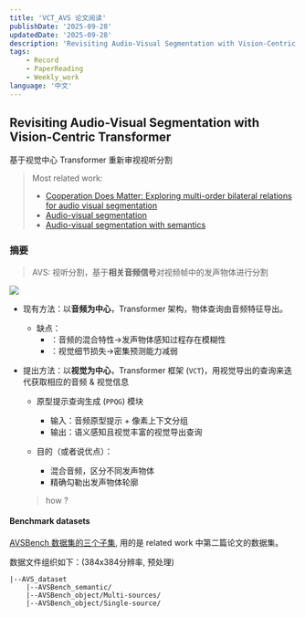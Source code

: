 ```yaml
---
title: 'VCT_AVS 论文阅读'
publishDate: '2025-09-28'
updatedDate: '2025-09-28'
description: 'Revisiting Audio-Visual Segmentation with Vision-Centric Transformer——论文研读'
tags:
    - Record
    - PaperReading
    - Weekly_work
language: '中文'
---
```


## Revisiting Audio-Visual Segmentation with Vision-Centric Transformer

基于视觉中心 Transformer 重新审视视听分割

> Most related work:
> - [Cooperation Does Matter: Exploring multi-order bilateral relations for audio visual segmentation](https://arxiv.org/abs/2312.06462)
> - [Audio-visual segmentation](https://arxiv.org/abs/2207.05042)
> - [Audio-visual segmentation with semantics](https://arxiv.org/abs/2301.13190)

### 摘要

> AVS: 视听分割，基于**相关音频信号**对视频帧中的发声物体进行分割

![](./img/A_V_centric.jpeg)

+ 现有方法：以**音频为中心**，Transformer 架构，物体查询由音频特征导出。

    - 缺点：
        - ：音频的混合特性->发声物体感知过程存在模糊性
        - ：视觉细节损失->密集预测能力减弱

+ 提出方法：以**视觉为中心**，Transformer 框架 (`VCT`)，用视觉导出的查询来迭代获取相应的音频 & 视觉信息

    - 原型提示查询生成 (`PPQG`) 模块
        - 输入：音频原型提示 + 像素上下文分组
        - 输出：语义感知且视觉丰富的视觉导出查询
    - 目的（或者说优点）：

        - 混合音频，区分不同发声物体
        - 精确勾勒出发声物体轮廓

    > how ?




#### Benchmark datasets

[AVSBench 数据集的三个子集](https://github.com/OpenNLPLab/AVSBench), 用的是 related work 中第二篇论文的数据集。

数据文件组织如下：(384x384分辨率, 预处理)

```
|--AVS_dataset
    |--AVSBench_semantic/
    |--AVSBench_object/Multi-sources/
    |--AVSBench_object/Single-source/
```


